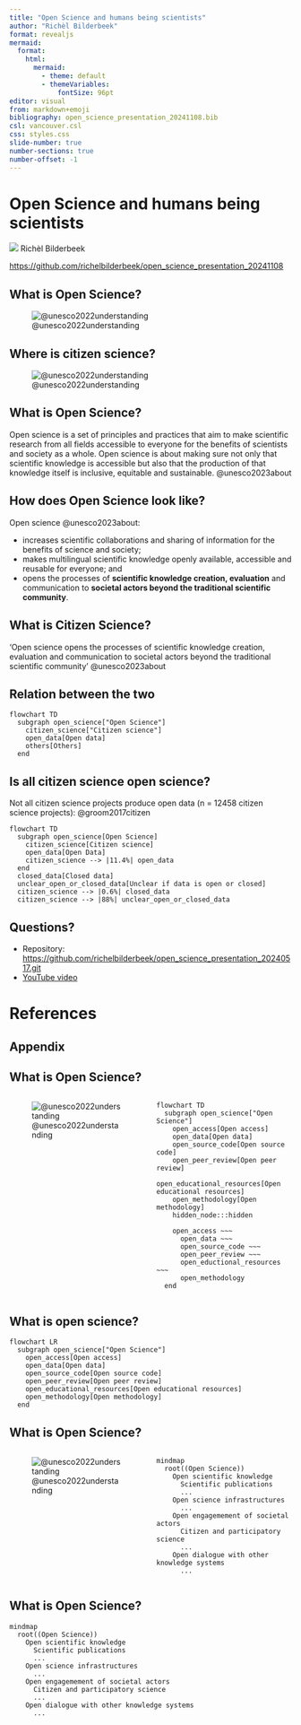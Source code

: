 ```yaml
---
title: "Open Science and humans being scientists"
author: "Richèl Bilderbeek"
format: revealjs
mermaid:
  format:
    html:
      mermaid:
        - theme: default
        - themeVariables:
            fontSize: 96pt
editor: visual
from: markdown+emoji
bibliography: open_science_presentation_20241108.bib
csl: vancouver.csl
css: styles.css
slide-number: true
number-sections: true
number-offset: -1
---
```


# Open Science and humans being scientists

![](CC0.png) Richèl Bilderbeek

<https://github.com/richelbilderbeek/open_science_presentation_20241108>

## What is Open Science?

![@unesco2022understanding](unesco2022understanding.png)

## Where is citizen science?

![@unesco2022understanding](unesco2022understanding_zoom.png)

## What is Open Science?

Open science is a set of principles and practices that aim to make scientific research from all fields accessible to everyone for the benefits of scientists and society as a whole. Open science is about making sure not only that scientific knowledge is accessible but also that the production of that knowledge itself is inclusive, equitable and sustainable. @unesco2023about

## How does Open Science look like?

Open science @unesco2023about:

-   increases scientific collaborations and sharing of information for the benefits of science and society;
-   makes multilingual scientific knowledge openly available, accessible and reusable for everyone; and
-   opens the processes of **scientific knowledge creation, evaluation** and communication to **societal actors beyond the traditional scientific community**.

## What is Citizen Science?

'Open science opens the processes of scientific knowledge creation, evaluation and communication to societal actors beyond the traditional scientific community' @unesco2023about

## Relation between the two

```mermaid
flowchart TD
  subgraph open_science["Open Science"]
    citizen_science["Citizen science"]
    open_data[Open data]
    others[Others]
  end
```

## Is all citizen science open science?

Not all citizen science projects produce open data (n = 12458 citizen science projects): @groom2017citizen

```mermaid
flowchart TD
  subgraph open_science[Open Science]
    citizen_science[Citizen science]
    open_data[Open Data]
    citizen_science --> |11.4%| open_data
  end
  closed_data[Closed data]
  unclear_open_or_closed_data[Unclear if data is open or closed]
  citizen_science --> |0.6%| closed_data
  citizen_science --> |88%| unclear_open_or_closed_data
```

<!-- 11.4%, 1415  of 12458| open_data -->

<!-- 0.6%, 72 of 12458| closed_data -->

<!-- 88%, 10971 of 12458| unclear_open_or_closed_data -->

## Questions?

-   Repository: <https://github.com/richelbilderbeek/open_science_presentation_20240517.git>
-   [YouTube video](https://youtu.be/EeuxtCcWNRQ?si=2GI541lsLL7Xb5_0)

# References {#references}

## Appendix

## What is Open Science?

::: columns
::: {.column width="50%"}
![@unesco2022understanding](unesco2022understanding.png)
:::

::: {.column width="50%"}
```mermaid
flowchart TD
  subgraph open_science["Open Science"]
    open_access[Open access]
    open_data[Open data]
    open_source_code[Open source code]
    open_peer_review[Open peer review]
    open_educational_resources[Open educational resources]
    open_methodology[Open methodology]
    hidden_node:::hidden

    open_access ~~~ 
      open_data ~~~ 
      open_source_code ~~~ 
      open_peer_review ~~~ 
      open_eductional_resources ~~~ 
      open_methodology
  end
```
:::
:::

## What is open science?

```mermaid
flowchart LR
  subgraph open_science["Open Science"]
    open_access[Open access]
    open_data[Open data]
    open_source_code[Open source code]
    open_peer_review[Open peer review]
    open_educational_resources[Open educational resources]
    open_methodology[Open methodology]
  end
```

## What is Open Science?

::: columns
::: {.column width="50%"}
![@unesco2022understanding](unesco2022understanding.png)
:::

::: {.column width="50%"}
```mermaid
mindmap
  root((Open Science))
    Open scientific knowledge
      Scientific publications
      ...
    Open science infrastructures
      ...
    Open engagemement of societal actors
      Citizen and participatory science
      ...
    Open dialogue with other knowledge systems
      ...
```
:::
:::

## What is Open Science?

```mermaid
mindmap
  root((Open Science))
    Open scientific knowledge
      Scientific publications
      ...
    Open science infrastructures
      ...
    Open engagemement of societal actors
      Citizen and participatory science
      ...
    Open dialogue with other knowledge systems
      ...
```
